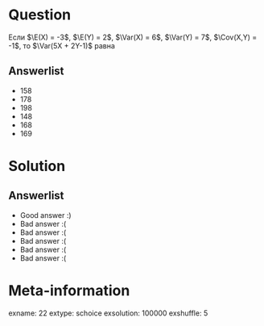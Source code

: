 Question
========
Если $\E(X) = -3$, $\E(Y) = 2$, $\Var(X) = 6$, $\Var(Y) = 7$,
$\Cov(X,Y) = -1$, то $\Var(5X + 2Y-1)$  равна


Answerlist
----------
*  158
*  178
*  198
*  148
*  168
*  169

Solution
========

Answerlist
----------
*  Good answer :)
*  Bad answer :(
*  Bad answer :(
*  Bad answer :(
*  Bad answer :(
*  Bad answer :(

Meta-information
================
exname: 22
extype: schoice
exsolution: 100000
exshuffle: 5
